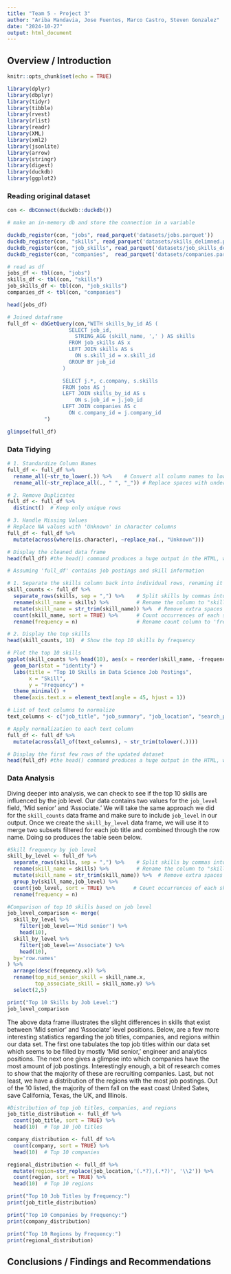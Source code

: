```yaml
---
title: "Team 5 - Project 3"
author: "Ariba Mandavia, Jose Fuentes, Marco Castro, Steven Gonzalez"
date: "2024-10-27"
output: html_document
---
```


## Overview / Introduction

```r
knitr::opts_chunk$set(echo = TRUE)

library(dplyr)
library(dbplyr)
library(tidyr)
library(tibble)
library(rvest)
library(rlist)
library(readr)
library(XML)
library(xml2)
library(jsonlite)
library(arrow)
library(stringr)
library(digest)
library(duckdb)
library(ggplot2)
```

### Reading original dataset

```r

con <- dbConnect(duckdb::duckdb())

# make an in-memory db and store the connection in a variable

duckdb_register(con, "jobs", read_parquet('datasets/jobs.parquet'))
duckdb_register(con, "skills", read_parquet('datasets/skills_delimned.parquet'))
duckdb_register(con, "job_skills", read_parquet('datasets/job_skills_delimned.parquet'))
duckdb_register(con, "companies",  read_parquet('datasets/companies.parquet'))

# read as df
jobs_df <- tbl(con, "jobs")
skills_df <- tbl(con, "skills")
job_skills_df <- tbl(con, "job_skills")
companies_df <- tbl(con, "companies")

head(jobs_df)

# Joined dataframe
full_df <- dbGetQuery(con,"WITH skills_by_id AS (
                    SELECT job_id,
                      STRING_AGG (skill_name, ',' ) AS skills
                    FROM job_skills AS x
                    LEFT JOIN skills AS s 
                      ON s.skill_id = x.skill_id 
                    GROUP BY job_id
                  )

                  SELECT j.*, c.company, s.skills
                  FROM jobs AS j
                  LEFT JOIN skills_by_id AS s
                      ON s.job_id = j.job_id 
                  LEFT JOIN companies AS c
                    ON c.company_id = j.company_id
            ")

glimpse(full_df)

```

### Data Tidying


```r

# 1. Standardize Column Names
full_df <- full_df %>%
  rename_all(~str_to_lower(.)) %>%    # Convert all column names to lowercase
  rename_all(~str_replace_all(., " ", "_")) # Replace spaces with underscores

# 2. Remove Duplicates
full_df <- full_df %>%
  distinct()  # Keep only unique rows

# 3. Handle Missing Values
# Replace NA values with 'Unknown' in character columns
full_df <- full_df %>%
  mutate(across(where(is.character), ~replace_na(., "Unknown")))

# Display the cleaned data frame
head(full_df) #the head() command produces a huge output in the HTML, what do you think about using glimpse()

```


```r

# Assuming 'full_df' contains job postings and skill information

# 1. Separate the skills column back into individual rows, renaming it to "skill_name":
skill_counts <- full_df %>%
  separate_rows(skills, sep = ",") %>%    # Split skills by commas into individual rows
  rename(skill_name = skills) %>%         # Rename the column to "skill_name"
  mutate(skill_name = str_trim(skill_name)) %>%  # Remove extra spaces around skill names
  count(skill_name, sort = TRUE) %>%      # Count occurrences of each skill and sort by frequency
  rename(frequency = n)                   # Rename count column to 'frequency'

# 2. Display the top skills
head(skill_counts, 10)  # Show the top 10 skills by frequency
```

```r

# Plot the top 10 skills
ggplot(skill_counts %>% head(10), aes(x = reorder(skill_name, -frequency), y = frequency)) +
  geom_bar(stat = "identity") +
  labs(title = "Top 10 Skills in Data Science Job Postings",
       x = "Skill",
       y = "Frequency") +
  theme_minimal() +
  theme(axis.text.x = element_text(angle = 45, hjust = 1))

```

```r

# List of text columns to normalize
text_columns <- c("job_title", "job_summary", "job_location", "search_position", "company")

# Apply normalization to each text column
full_df <- full_df %>%
  mutate(across(all_of(text_columns), ~ str_trim(tolower(.))))

# Display the first few rows of the updated dataset
head(full_df) #the head() command produces a huge output in the HTML, what do you think about using glimpse()

```

### Data Analysis
Diving deeper into analysis, we can check to see if the top 10 skills are influenced by the job level. Our data contains two values for the `job_level` field, 'Mid senior' and 'Associate.' We will take the same approach we did for the `skill_counts` data frame and make sure to include `job_level` in our output. Once we create the `skill_by_level` data frame, we will use it to merge two subsets filtered for each job title and combined through the row name. Doing so produces the table seen below.
```r

#Skill frequency by job level
skill_by_level <- full_df %>%
  separate_rows(skills, sep = ",") %>%    # Split skills by commas into individual rows
  rename(skill_name = skills) %>%         # Rename the column to "skill_name"
  mutate(skill_name = str_trim(skill_name)) %>%  # Remove extra spaces around skill names
  group_by(skill_name,job_level) %>% 
  count(job_level, sort = TRUE) %>%      # Count occurrences of each skill and sort by frequency
  rename(frequency = n)

#Comparison of top 10 skills based on job level
job_level_comparison <- merge(
  skill_by_level %>% 
    filter(job_level=='Mid senior') %>% 
    head(10),
  skill_by_level %>% 
    filter(job_level=='Associate') %>% 
    head(10),
  by='row.names'
) %>% 
  arrange(desc(frequency.x)) %>% 
  rename(top_mid_senior_skill = skill_name.x,
         top_associate_skill = skill_name.y) %>% 
  select(2,5)

print("Top 10 Skills by Job Level:")
job_level_comparison

```

The above data frame illustrates the slight differences in skills that exist between 'Mid senior' and 'Associate' level positions. Below, are a few more interesting statistics regarding the job titles, companies, and regions within our data set. The first one tabulates the top job titles within our data set which seems to be filled by mostly 'Mid senior,' engineer and analytics positions. The next one gives a glimpse into which companies have the most amount of job postings. Interestingly enough, a bit of research comes to show that the majority of these are recruiting companies. Last, but not least, we have a distribution of the regions with the most job postings. Out of the 10 listed, the majority of them fall on the east coast United Sates, save California, Texas, the UK, and Illinois.
```r

#Distribution of top job titles, companies, and regions
job_title_distribution <- full_df %>%
  count(job_title, sort = TRUE) %>%
  head(10)  # Top 10 job titles

company_distribution <- full_df %>%
  count(company, sort = TRUE) %>%
  head(10)  # Top 10 companies

regional_distribution <- full_df %>%
  mutate(region=str_replace(job_location,'(.*?),(.*?)', '\\2')) %>% 
  count(region, sort = TRUE) %>%
  head(10)  # Top 10 regions

print("Top 10 Job Titles by Frequency:")
print(job_title_distribution)

print("Top 10 Companies by Frequency:")
print(company_distribution)

print("Top 10 Regions by Frequency:")
print(regional_distribution)

```

## Conclusions / Findings and Recommendations
